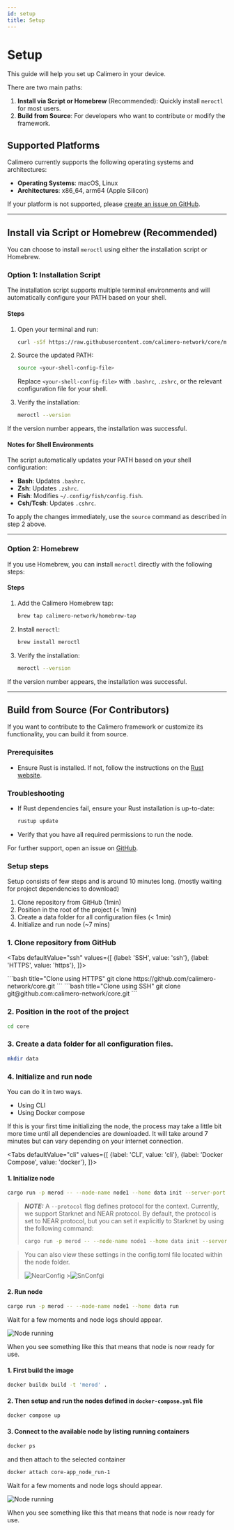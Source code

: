 ```yaml
---
id: setup
title: Setup
---
```


# Setup

This guide will help you set up Calimero in your device.

There are two main paths:

1. **Install via Script or Homebrew** (Recommended): Quickly install `meroctl`
   for most users.
2. **Build from Source**: For developers who want to contribute or modify the
   framework.

## Supported Platforms

Calimero currently supports the following operating systems and architectures:

- **Operating Systems**: macOS, Linux
- **Architectures**: x86_64, arm64 (Apple Silicon)

If your platform is not supported, please
[create an issue on GitHub](https://github.com/calimero-network/core/issues).

---

## Install via Script or Homebrew (Recommended)

You can choose to install `meroctl` using either the installation script or
Homebrew.

### **Option 1: Installation Script**

The installation script supports multiple terminal environments and will
automatically configure your PATH based on your shell.

#### Steps

1. Open your terminal and run:

   ```bash
   curl -sSf https://raw.githubusercontent.com/calimero-network/core/master/scripts/install.sh | bash
   ```

2. Source the updated PATH:

   ```bash
   source <your-shell-config-file>
   ```

   Replace `<your-shell-config-file>` with `.bashrc`, `.zshrc`, or the relevant
   configuration file for your shell.

3. Verify the installation:
   ```bash
   meroctl --version
   ```

If the version number appears, the installation was successful.

#### Notes for Shell Environments

The script automatically updates your PATH based on your shell configuration:

- **Bash**: Updates `.bashrc`.
- **Zsh**: Updates `.zshrc`.
- **Fish**: Modifies `~/.config/fish/config.fish`.
- **Csh/Tcsh**: Updates `.cshrc`.

To apply the changes immediately, use the `source` command as described in step
2 above.

---

### **Option 2: Homebrew**

If you use Homebrew, you can install `meroctl` directly with the following
steps:

#### Steps

1. Add the Calimero Homebrew tap:

   ```bash
   brew tap calimero-network/homebrew-tap
   ```

2. Install `meroctl`:

   ```bash
   brew install meroctl
   ```

3. Verify the installation:
   ```bash
   meroctl --version
   ```

If the version number appears, the installation was successful.

---

## Build from Source (For Contributors)

If you want to contribute to the Calimero framework or customize its
functionality, you can build it from source.

### Prerequisites

- Ensure Rust is installed. If not, follow the instructions on the
  [Rust website](https://www.rust-lang.org/tools/install).

### Troubleshooting

- If Rust dependencies fail, ensure your Rust installation is up-to-date:

  ```bash
  rustup update
  ```

- Verify that you have all required permissions to run the node.

For further support, open an issue on
[GitHub](https://github.com/calimero-network/core/issues).

### Setup steps

Setup consists of few steps and is around 10 minutes long. (mostly waiting for
project dependencies to download)

1. Clone repository from GitHub (1min)
2. Position in the root of the project (< 1min)
3. Create a data folder for all configuration files (< 1min)
4. Initialize and run node (~7 mins)

### 1. Clone repository from GitHub


<Tabs
    defaultValue="ssh"
    values={[
        {label: 'SSH', value: 'ssh'},
        {label: 'HTTPS', value: 'https'},
    ]}>

<TabItem value="https">
```bash title="Clone using HTTPS"
git clone https://github.com/calimero-network/core.git
```
</TabItem>
<TabItem value="ssh">
```bash title="Clone using SSH"
git clone git@github.com:calimero-network/core.git
```
</TabItem>
</Tabs>

### 2. Position in the root of the project

```bash title="Terminal"
cd core
```

### 3. Create a data folder for all configuration files.

```bash title="Terminal"
mkdir data
```

### 4. Initialize and run node

You can do it in two ways.

- Using CLI
- Using Docker compose

If this is your first time initializing the node, the process may take a little
bit more time until all dependencies are downloaded. It will take around 7
minutes but can vary depending on your internet connection.

<Tabs
    defaultValue="cli"
    values={[
        {label: 'CLI', value: 'cli'},
        {label: 'Docker Compose', value: 'docker'},
    ]}>
<TabItem value="cli">

#### 1. Initialize node

```bash title="Terminal"
cargo run -p merod -- --node-name node1 --home data init --server-port 2428 --swarm-port 2528
```

> **_NOTE:_** A `--protocol` flag defines protocol for the context. Currently,
> we support Starknet and NEAR protocol. By default, the protocol is set to NEAR
> protocol, but you can set it explicitly to Starknet by using the following
> command:
>
> ```bash title="Terminal"
> cargo run -p merod -- --node-name node1 --home data init --server-port 2428 --swarm-port 2528 --protocol starknet
> ```

> You can also view these settings in the config.toml file located within the
> node folder.
>
> ![NearConfig](/init/near-config.png) >![SnConfgi](/init/sn-config.png)

#### 2. Run node

```bash title="Terminal"
cargo run -p merod -- --node-name node1 --home data run
```

Wait for a few moments and node logs should appear.

![Node running](/setup/node-running.png)

When you see something like this that means that node is now ready for use.

</TabItem>
<TabItem value="docker">

#### 1. First build the image

```bash title="Terminal"
docker buildx build -t 'merod' .
```

#### 2. Then setup and run the nodes defined in `docker-compose.yml` file

```bash title="Terminal"
docker compose up
```

#### 3. Connect to the available node by listing running containers

```bash title="Terminal"
docker ps
```

and then attach to the selected container

```bash title="Node Terminal"
docker attach core-app_node_run-1
```

Wait for a few moments and node logs should appear.

![Node running](/setup/node-running.png)

When you see something like this that means that node is now ready for use.

</TabItem>
</Tabs>
